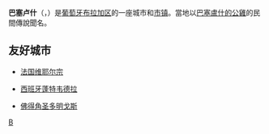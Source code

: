 {{noteTA|G1=地名}}
{{Infobox Settlement
| name = 巴塞卢什<br/>Barcelos
| image_skyline = Barcelos.JPG
| imagesize = 250px
| image_caption = 
| image_flag = Pt-bcl1.png
| image_shield = BCL.png
| pushpin_map = Portugal
| pushpin_label_position = bottom
| subdivision_type = 国家
| subdivision_name = {{POR}}
| subdivision_type1 = [[葡萄牙行政区划|区]]
| subdivision_name1 = [[布拉加区|布拉加区]]
| subdivision_type2 = 
| subdivision_name2 = 
| elevation_m = 
| elevation_ft = 
| area_total_km2 = 378.9
| population_as_of = 2004年
| population_total = 123831
| population_density_km2 = auto
| timezone = 
| utc_offset = 
| timezone_DST = 
| utc_offset_DST = 
| latd = 41
| latm = 32
| lats =
| latNS = N
| longd = 8
| longm = 37
| longs =
| longEW = W
| postal_code_type = 
| postal_code = 
| website =  
}}
'''巴塞卢什'''（{{lang-pt|Barcelos}}，{{IPA-pt|bɐɾˈsɛluʃ|lang|Pt-pt Barcelos FF.ogg}}）是[[葡萄牙|葡萄牙]][[布拉加区|布拉加区]]的一座城市和[[市镇_(葡萄牙)|市镇]]。當地以[[巴塞盧什的公雞|巴塞盧什的公雞]]的民間傳說聞名。

==友好城市==
*{{flagicon|France}}[[法国|法国]][[维耶尔宗|维耶尔宗]]
*{{flagicon|Spain}}[[西班牙|西班牙]][[蓬特韦德拉|蓬特韦德拉]]
*{{flagicon|Cape Verde}}[[佛得角|佛得角]][[聖多明戈斯縣|圣多明戈斯]]

{{Authority control}}
{{Portugal-stub}}

[[Category:布拉加区城市|B]]
